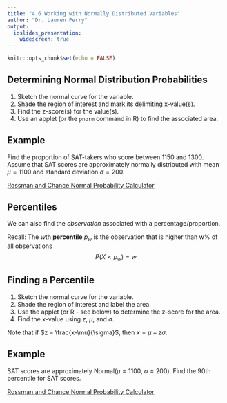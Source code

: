 ---
title: "4.6 Working with Normally Distributed Variables"
author: "Dr. Lauren Perry"
output:
  ioslides_presentation: 
    widescreen: true
---

```{r setup, include=FALSE}
knitr::opts_chunk$set(echo = FALSE)
```

## Determining Normal Distribution Probabilities

1. Sketch the normal curve for the variable.
2. Shade the region of interest and mark its delimiting x-value(s).
3. Find the z-score(s) for the value(s).
4. Use an applet (or the `pnorm` command in R) to find the associated area.

## Example

Find the proportion of SAT-takers who score between 1150 and 1300. Assume that SAT scores are approximately normally distributed with mean $\mu=1100$ and standard deviation $\sigma = 200$. 

<a href="http://www.rossmanchance.com/applets/2021/normcalc/NormCalc.html" target="blank">Rossman and Chance Normal Probability Calculator</a>

## Percentiles

We can also find the *observation* associated with a percentage/proportion.

Recall: The $w$th **percentile** $p_w$ is the observation that is higher than w\% of all observations $$P(X < p_w) = w$$

## Finding a Percentile

1. Sketch the normal curve for the variable.
2. Shade the region of interest and label the area.
3. Use the applet (or R - see below) to determine the z-score for the area.
4. Find the x-value using $z$, $\mu$, and $\sigma$.

Note that if $z = \frac{x-\mu}{\sigma}$, then $x = \mu + z\sigma$.

## Example

SAT scores are approximately Normal($\mu=1100$, $\sigma=200$). Find the 90th percentile for SAT scores. 

<a href="http://www.rossmanchance.com/applets/2021/normcalc/NormCalc.html" target="blank">Rossman and Chance Normal Probability Calculator</a>
